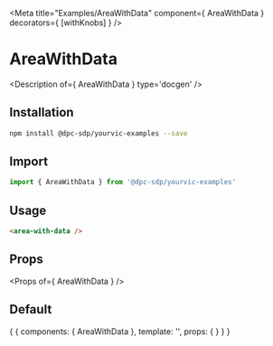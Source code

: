 
<Meta title="Examples/AreaWithData" component={ AreaWithData } decorators={ [withKnobs] } />

# AreaWithData

<Description of={ AreaWithData } type='docgen' />

## Installation

```bash
npm install @dpc-sdp/yourvic-examples --save
```

## Import

```javascript
import { AreaWithData } from '@dpc-sdp/yourvic-examples'
```

## Usage

```html
<area-with-data />
```

## Props

<Props of={ AreaWithData } />

## Default

<Preview>
  <Story name="Default">
    {
      {
        components: { AreaWithData },
        template: '<area-with-data />',
        props: {
        }
      }
    }
  </Story>
</Preview>
